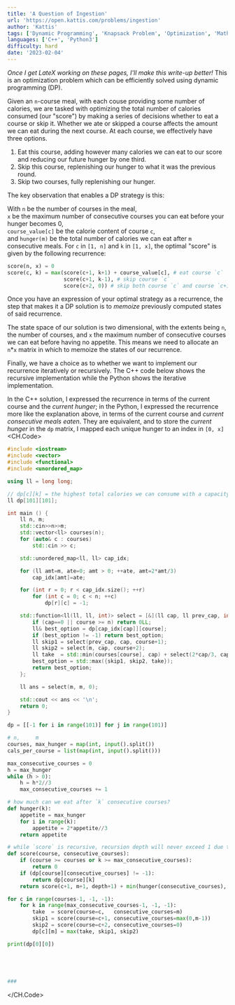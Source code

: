 ```yaml
---
title: 'A Question of Ingestion'
url: 'https://open.kattis.com/problems/ingestion'
author: 'Kattis'
tags: ['Dynamic Programming', 'Knapsack Problem', 'Optimization', 'Math'] 
languages: ['C++', 'Python3']
difficulty: hard
date: '2023-02-04'
---
```

*Once I get LateX working on these pages, I'll make this write-up better!*
This is an optimization problem which can be efficiently solved using dynamic programming (DP).

Given an `n`-course meal, with each couse providing some number of calories, we are tasked
with optimizing the total number of calories consumed (our "score") by making a series of decisions whether
to eat a course or skip it. Whether we ate or skipped a course affects the amount we can eat during the next course.
At each course, we effectively have three options.
1. Eat this course, adding however many calories we can eat to our score and reducing our future hunger by one third.
2. Skip this course, replenishing our hunger to what it was the previous round.
3. Skip two courses, fully replenishing our hunger.

The key observation that enables a DP strategy is this:


With `n` be the number of courses in the meal,<br/>
`x` be the maximum number of consecutive courses you can eat before your hunger becomes 0,<br/>
`course_value[c]` be the calorie content of course `c`,<br/>
and `hunger(m)` be the total number of calories we can eat after `m` consecutive meals.
For `c` in `[1, n]` and `k` in `[1, x]`, the optimal "score" is given by the following recurrence:
```py
score(n, x) = 0
score(c, k) = max(score(c+1, k+1) + course_value[c], # eat course `c`
                  score(c+1, k-1), # skip course `c`
                  score(c+2, 0)) # skip both course `c` and course `c+1`
```

Once you have an expression of your optimal strategy as a recurrence,
the step that makes it a DP solution is to *memoize* previously computed states of said recurrence.

The state space of our solution is two dimensional, with the extents being `n`, the number of courses, and `x` the maximum number of consecutive courses we can eat before having no appetite. This means we need to allocate an `n`*`x` matrix in which to memoize the states of our recurrence.

Finally, we have a choice as to whether we want to implement our recurrence iteratively or recursively.
The C++ code below shows the recursive implementation while the Python shows the iterative implementation.

In the C++ solution, I expressed the recurrence in terms of the current course and the *current hunger*;
in the Python, I expressed the recurrence more like the explanation above, in terms of the current course and *current consecutive meals eaten*.
They are equivalent, and to store the *current hunger* in the `dp` matrix, I mapped each unique hunger to an index in `[0, x]`
<CH.Code>

```cpp ingestion.cpp
#include <iostream>
#include <vector>
#include <functional>
#include <unordered_map>

using ll = long long;

// dp[c][k] = the highest total calories we can consume with a capacity
ll dp[101][101];

int main () {
    ll n, m;
    std::cin>>n>>m;
    std::vector<ll> courses(n);
    for (auto& c : courses)
        std::cin >> c;

    std::unordered_map<ll, ll> cap_idx;

    for (ll amt=m, ate=0; amt > 0; ++ate, amt=2*amt/3)
        cap_idx[amt]=ate;

    for (int r = 0; r < cap_idx.size(); ++r)
        for (int c = 0; c < n; ++c)
            dp[r][c] = -1;

    std::function<ll(ll, ll, int)> select = [&](ll cap, ll prev_cap, int course) {
        if (cap==0 || course >= n) return 0LL;
        ll& best_option = dp[cap_idx[cap]][course];
        if (best_option != -1) return best_option;
        ll skip1 = select(prev_cap, cap, course+1);
        ll skip2 = select(m, cap, course+2);
        ll take  = std::min(courses[course], cap) + select(2*cap/3, cap, course+1);
        best_option = std::max({skip1, skip2, take});
        return best_option;
    };

    ll ans = select(m, m, 0);

    std::cout << ans << '\n';
    return 0;
}
```


```py ingestion.py
dp = [[-1 for i in range(101)] for j in range(101)]

# n,     m
courses, max_hunger = map(int, input().split())
cals_per_course = list(map(int, input().split()))

max_consecutive_courses = 0
h = max_hunger
while (h > 0):
    h = h*2//3
    max_consecutive_courses += 1

# how much can we eat after `k` consecutive courses?
def hunger(k):
    appetite = max_hunger
    for i in range(k):
        appetite = 2*appetite//3
    return appetite

# while `score` is recursive, recursion depth will never exceed 1 due to our call order
def score(course, consecutive_courses):
    if (course >= courses or k >= max_consecutive_courses):
        return 0
    if (dp[course][consecutive_courses] != -1):
        return dp[course][k]
    return score(c+1, m+1, depth+1) + min(hunger(consecutive_courses), cals_per_course[course])

for c in range(courses-1, -1, -1):
    for k in range(max_consecutive_courses-1, -1, -1):
        take  = score(course=c,   consecutive_courses=m)
        skip1 = score(course=c+1, consecutive_courses=max(0,m-1))
        skip2 = score(course=c+2, consecutive_courses=0)
        dp[c][m] = max(take, skip1, skip2)

print(dp[0][0])





###
```

</CH.Code>
